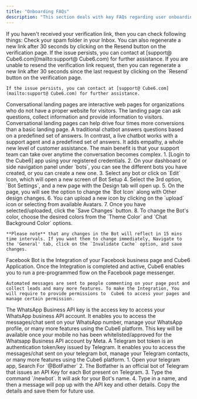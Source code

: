 ```yaml
---
title: "Onboarding FAQs"
description: "This section deals with key FAQs regarding user onboarding to the  Cube6"
---
```


<AccordionGroup>
  <Accordion title="I haven't recieved my verification link">
    If you haven't received your verification link, then you can check following things:   Check your spam folder in your Inbox.  You can also regenerate a new link after 30 seconds by clicking on the Resend button on the verification page.   If the issue persists, you can contact at [support@ Cube6.com](mailto:support@ Cube6.com) for further assistance.
  </Accordion>
  <Accordion title="I'm unable to send my verification link">
    If you are unable to resend the verification link request, then you can regenerate a new link after 30 seconds since the last request by clicking on the `Resend` button on the verification page.

    If the issue persists, you can contact at [support@ Cube6.com](mailto:support@ Cube6.com) for further assistance.
  </Accordion>
  <Accordion title="What are conversational landing pages">
    Conversational landing pages are interactive web pages for organizations who do not have a proper website for visitors. The landing page can ask questions, collect information and provide information to visitors. Conversational landing pages can help drive four times more conversions than a basic landing page.
  </Accordion>
  <Accordion title="What is a live chatbot or live chat widget">
    A traditional chatbot answers questions based on a predefined set of answers. In contrast, a live chatbot works with a support agent and a predefined set of answers. It adds empathy, a whole new level of customer assistance. The main benefit is that your support team can take over anytime the conversation becomes complex.
  </Accordion>
  <Accordion title="How to upload a custom chatbot icon and color">
    1. [Login to the  Cube6] app using your registered credentials.
    2. On your dashboard or side navigation panel under `bots`, you can see the different bots you have created, or you can create a new one.
    3. Select any bot or click on `Edit` Icon, which will open a new screen of Bot Setup
    4. Select the 3rd option, `Bot Settings`, and a new page with the Design tab will open up.
    5. On the page, you will see the option to change the `Bot Icon` along with Other design changes.
    6. You can upload a new icon by clicking on the `upload` icon or selecting from available Avatars.
    7. Once you have selected/uploaded, click the `Save Changes` button.
    8. To change the Bot's color, choose the desired colors from the `Theme Color` and `Chat Background Color` options.

    **Please note** that any changes in the Bot will reflect in 15 mins time intervals. If you want them to change immediately, Navigate to the 'General' tab, click on the `Invalidate Cache` option, and save changes.
  </Accordion>
  <Accordion title="What is a facebook bot, and how does it help">
    Facebook Bot is the Integration of your Facebook business page and  Cube6 Application. Once the Integration is completed and active,  Cube6 enables you to run a pre-programmed flow on the Facebook page messenger.

    Automated messages are sent to people commenting on your page post and collect leads and many more features. To make the Integration, You will require to provide permissions to  Cube6 to access your pages and manage certain permission.
  </Accordion>
  <Accordion title="How to get the whatsapp business API key">
    The WhatsApp Business API key is the access key to access your WhatsApp business API account. It enables you to access the messages/chat sent on your WhatsApp number, manage your WhatsApp profile, or many more features using the  Cube6 platform. This key will be available once your mobile no has been whitelisted/approved for the Whatsapp Business API account by Meta.
  </Accordion>
  <Accordion title="What is telegram bot token">
    A Telegram bot token is an authentication token/key issued by Telegram. It enables you to access the messages/chat sent on your telegram bot, manage your Telegram contacts, or many more features using the  Cube6 platform.
  </Accordion>
  <Accordion title="How to create a new bot token">
    1. Open your telegram app, Search For `@BotFather`
    2. The Botfather is an official bot of Telegram that issues an API Key for each Bot present on Telegram.
    3. Type the command `/newbot`. It will ask for your Bot's name.
    4. Type in a name, and then a message will pop up with the API key and other details. Copy the details and save them for future use.
  </Accordion>
</AccordionGroup>